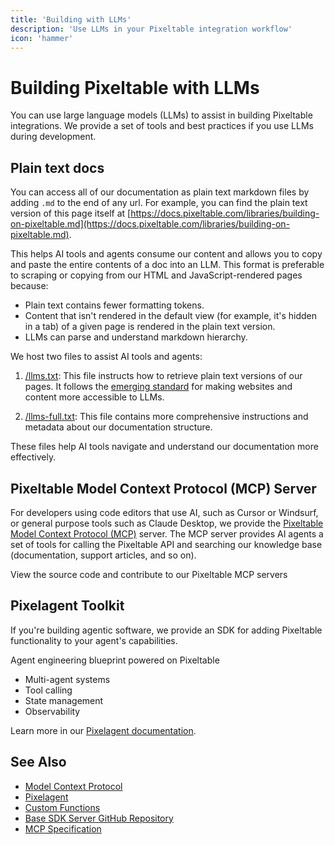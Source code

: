 ```yaml
---
title: 'Building with LLMs'
description: 'Use LLMs in your Pixeltable integration workflow'
icon: 'hammer'
---
```


# Building Pixeltable with LLMs

You can use large language models (LLMs) to assist in building Pixeltable integrations. We provide a set of tools and best practices if you use LLMs during development.

## Plain text docs 

You can access all of our documentation as plain text markdown files by adding `.md` to the end of any url. For example, you can find the plain text version of this page itself at [https://docs.pixeltable.com/libraries/building-on-pixeltable.md](https://docs.pixeltable.com/libraries/building-on-pixeltable.md).

This helps AI tools and agents consume our content and allows you to copy and paste the entire contents of a doc into an LLM. This format is preferable to scraping or copying from our HTML and JavaScript-rendered pages because:

* Plain text contains fewer formatting tokens.
* Content that isn't rendered in the default view (for example, it's hidden in a tab) of a given page is rendered in the plain text version.
* LLMs can parse and understand markdown hierarchy.

We host two files to assist AI tools and agents:

1. [/llms.txt](https://docs.pixeltable.com/llms.txt): This file instructs how to retrieve plain text versions of our pages. It follows the [emerging standard](https://llmstxt.org/) for making websites and content more accessible to LLMs.

2. [/llms-full.txt](https://docs.pixeltable.com/llms-full.txt): This file contains more comprehensive instructions and metadata about our documentation structure.

These files help AI tools navigate and understand our documentation more effectively.

## Pixeltable Model Context Protocol (MCP) Server 

For developers using code editors that use AI, such as Cursor or Windsurf, or general purpose tools such as Claude Desktop, we provide the [Pixeltable Model Context Protocol (MCP)](/docs/libraries/mcp) server. The MCP server provides AI agents a set of tools for calling the Pixeltable API and searching our knowledge base (documentation, support articles, and so on).

<Card title="Pixeltable MCP servers" icon="github" href="https://github.com/pixeltable/pixeltable-mcp-server">
  View the source code and contribute to our Pixeltable MCP servers
</Card>

## Pixelagent Toolkit

If you're building agentic software, we provide an SDK for adding Pixeltable functionality to your agent's capabilities. 

<Card title="Pixeltable Pixelagent" icon="github" href="https://github.com/pixeltable/pixelagent">
  Agent engineering blueprint powered on Pixeltable
</Card>

* Multi-agent systems
* Tool calling
* State management
* Observability

Learn more in our [Pixelagent documentation](/docs/libraries/pixelagent).

## See Also

* [Model Context Protocol](/docs/libraries/mcp)
* [Pixelagent](/docs/libraries/pixelagent)
* [Custom Functions](/docs/datastore/custom-functions)
* [Base SDK Server GitHub Repository](https://github.com/pixeltable/pixeltable-mcp-server/tree/main/servers/base-sdk)
* [MCP Specification](https://spec.modelcontextprotocol.io/)
